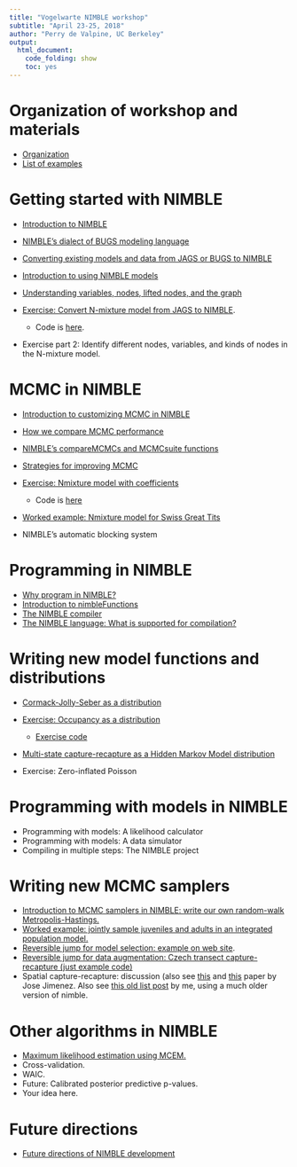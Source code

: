 ```yaml
---
title: "Vogelwarte NIMBLE workshop"
subtitle: "April 23-25, 2018"
author: "Perry de Valpine, UC Berkeley"
output:
  html_document:
    code_folding: show
    toc: yes
---
```


# Organization of workshop and materials

- [Organization](../administrative_stuff/administrative_stuff_slides.html)
- [List of examples](../examples_overview/examples_overview_slides.html)

# Getting started with NIMBLE

- [Introduction to NIMBLE](../introduction_to_NIMBLE/introduction_to_NIMBLE_slides.html)
- [NIMBLE's dialect of BUGS modeling language](../nimble_dialect_of_BUGS/NIMBLE_dialect_of_BUGS_slides.html)
- [Converting existing models and data from JAGS or BUGS to NIMBLE](../converting_jags_bugs_to_nimble/converting_jags_bugs_to_nimble_slides.html)
- [Introduction to using NIMBLE models](../using_nimble_models/using_nimble_models_slides.html)

- [Understanding variables, nodes, lifted nodes, and the graph](understanding-variables-nodes-and-lifted-nodes/understanding-variables-nodes-and-lifted-nodes_slides.html)

- [Exercise: Convert N-mixture model from JAGS to NIMBLE](../exercise_converting_jags_bugs_to_nimble/exercise_converting_jags_bugs_to_nimble_slides.html).

    - Code is [here](../exercise_converting_jags_bugs_to_nimble/exercise_converting_jags_bugs_to_nimble.R).

- Exercise part 2: Identify different nodes, variables, and kinds of nodes in the N-mixture model.

# MCMC in NIMBLE

- [Introduction to customizing MCMC in NIMBLE](../introduction_customizing_MCMC/introduction_customizing_MCMC_slides.html)
- [How we compare MCMC performance](../how_we_compare_mcmc_performance/how_we_compare_mcmc_performance_slides.html)
- [NIMBLE's compareMCMCs and MCMCsuite functions](../introduction_to_compareMCMCs/introduction_to_compareMCMCs_slides.html)
- [Strategies for improving MCMC](../strategies_for_improving_mcmc/strategies_for_improving_mcmc_slides.html)
- [Exercise: Nmixture model with coefficients](../exercise_Nmixture_block_sampling_coefs/exercise_Nmixture_block_sampling_coefs_slides.html)

    - Code is [here](../exercise_Nmixture_block_sampling_coefs/exercise_Nmixture_block_sampling_coefs.R)

- [Worked example: Nmixture model for Swiss Great Tits](worked_example_ZIP_Nmixture_SwissGreatTits/worked_example_ZIP_Nmixture_SwissGreatTits_slides.html)
- NIMBLE's automatic blocking system

# Programming in NIMBLE

- [Why program in NIMBLE?](../why_program_in_nimble/why_program_in_nimble_slides.html)
- [Introduction to nimbleFunctions](../introduction_to_nimbleFunctions/introduction_to_nimbleFunctions_slides.html)
- [The NIMBLE compiler](../introduction_nimble_compiler/introduction_nimble_compiler_slides.html)
- [The NIMBLE language: What is supported for compilation?](../nimble_language/nimble_language_slides.html)

# Writing new model functions and distributions

- [Cormack-Jolly-Seber as a distribution](../capture_recapture_CJS_distribution/capture_recapture_CJS_distribution_slides.html)
- [Exercise: Occupancy as a distribution](../exercise_occupancy_distribution/exercise_occupancy_distribution_slides.html)

    - [Exercise code](../exercise_occupancy_distribution/exercise_occupancy_distribution.R)

- [Multi-state capture-recapture as a Hidden Markov Model distribution](../multistate_capture_recapture_distribution/multistate_capture_recapture_distribution_slides.html)
- Exercise: Zero-inflated Poisson

# Programming with models in NIMBLE

- Programming with models: A likelihood calculator
- Programming with models: A data simulator
- Compiling in multiple steps: The NIMBLE project

# Writing new MCMC samplers

- [Introduction to MCMC samplers in NIMBLE: write our own random-walk Metropolis-Hastings.](../introduction_to_samplers_write_MH/introduction_to_samplers_write_MH_slides.html)
- [Worked example: jointly sample juveniles and adults in an integrated population model.](../new_samplers_IPM_woodchat_shrike/new_samplers_IPM_woodchat_shrike_slides.html)
- [Reversible jump for model selection: example on web site](https://r-nimble.org/examples).
- [Reversible jump for data augmentation: Czech transect capture-recapture (just example code)](../examples_code/CR_DA_Czech/CR_DA_Czech.R)
- Spatial capture-recapture: discussion (also see [this](https://www.nature.com/articles/srep41036) and [this](https://www.nature.com/articles/s41598-018-20675-9) paper by Jose Jimenez.   Also see [this old list post](https://nature.berkeley.edu/~pdevalpine/SCR_NIMBLE_ideas/SCR_NIMBLE_ideas.html) by me, using a much older version of nimble.

# Other algorithms in NIMBLE

- [Maximum likelihood estimation using MCEM.](../MCEM_Nmixture_with_covariates/MCEM_Nmixture_with_covariates_slides.html)
- Cross-validation.
- WAIC.
- Future: Calibrated posterior predictive p-values.
- Your idea here.

# Future directions

- [Future directions of NIMBLE development](../future_directions/future_directions_slides.html)